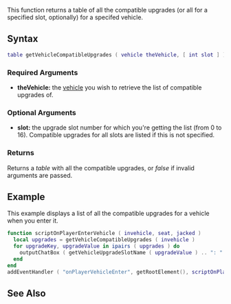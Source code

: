 
{{Needs Checking| Are all vehicle updates listed? I didn't see wheel updates in the list for instance.}}
{{Server client function}}
This function returns a table of all the compatible upgrades (or all for a specified slot, optionally) for a specifed vehicle.

==Syntax==
<syntaxhighlight lang="lua">
table getVehicleCompatibleUpgrades ( vehicle theVehicle, [ int slot ] )
</syntaxhighlight>
{{OOP||[[/vehicle.md|vehicle]]:getCompatibleUpgrades|compatibleUpgrades}}
===Required Arguments=== 
*'''theVehicle:''' the [[/vehicle.md|vehicle]] you wish to retrieve the list of compatible upgrades of.

===Optional Arguments=== 
*'''slot:''' the upgrade slot number for which you're getting the list (from 0 to 16). Compatible upgrades for all slots are listed if this is not specified.

===Returns===
Returns a ''table'' with all the compatible upgrades, or ''false'' if invalid arguments are passed.

==Example==
This example displays a list of all the compatible upgrades for a vehicle when you enter it.
<syntaxhighlight lang="lua">
function scriptOnPlayerEnterVehicle ( invehicle, seat, jacked )
  local upgrades = getVehicleCompatibleUpgrades ( invehicle )
  for upgradeKey, upgradeValue in ipairs ( upgrades ) do
    outputChatBox ( getVehicleUpgradeSlotName ( upgradeValue ) .. ": " .. upgradeValue )
  end
end
addEventHandler ( "onPlayerVehicleEnter", getRootElement(), scriptOnPlayerEnterVehicle )
</syntaxhighlight>

==See Also==
{{Vehicle functions}}